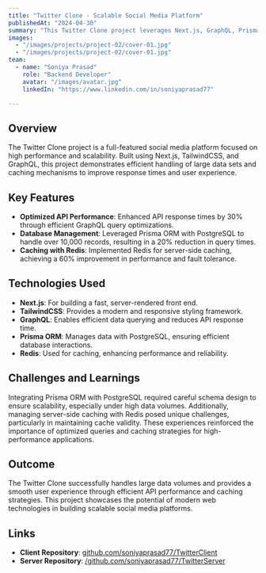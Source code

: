 ```yaml
---
title: "Twitter Clone - Scalable Social Media Platform"
publishedAt: "2024-04-30"
summary: "This Twitter Clone project leverages Next.js, GraphQL, Prisma ORM, Redis, and PostgreSQL to create a performant, scalable social media platform. It includes optimized GraphQL queries, caching, and robust database management for improved response times and efficient data handling."
images:
  - "/images/projects/project-02/cover-01.jpg"
  - "/images/projects/project-02/cover-01.jpg"
team:
  - name: "Soniya Prasad"
    role: "Backend Developer"
    avatar: "/images/avatar.jpg"
    linkedIn: "https://www.linkedin.com/in/soniyaprasad77"

---
```


## Overview

The Twitter Clone project is a full-featured social media platform focused on high performance and scalability. Built using Next.js, TailwindCSS, and GraphQL, this project demonstrates efficient handling of large data sets and caching mechanisms to improve response times and user experience.

## Key Features

- **Optimized API Performance**: Enhanced API response times by 30% through efficient GraphQL query optimizations.
- **Database Management**: Leveraged Prisma ORM with PostgreSQL to handle over 10,000 records, resulting in a 20% reduction in query times.
- **Caching with Redis**: Implemented Redis for server-side caching, achieving a 60% improvement in performance and fault tolerance.

## Technologies Used

- **Next.js**: For building a fast, server-rendered front end.
- **TailwindCSS**: Provides a modern and responsive styling framework.
- **GraphQL**: Enables efficient data querying and reduces API response time.
- **Prisma ORM**: Manages data with PostgreSQL, ensuring efficient database interactions.
- **Redis**: Used for caching, enhancing performance and reliability.

## Challenges and Learnings

Integrating Prisma ORM with PostgreSQL required careful schema design to ensure scalability, especially under high data volumes. Additionally, managing server-side caching with Redis posed unique challenges, particularly in maintaining cache validity. These experiences reinforced the importance of optimized queries and caching strategies for high-performance applications.

## Outcome

The Twitter Clone successfully handles large data volumes and provides a smooth user experience through efficient API performance and caching strategies. This project showcases the potential of modern web technologies in building scalable social media platforms.

## Links

- **Client Repository**: [github.com/soniyaprasad77/TwitterClient](https://github.com/soniyaprasad77/TwitterClient)
- **Server Repository**: [/github.com/soniyaprasad77/TwitterServer](https://github.com/soniyaprasad77/TwitterServer)
